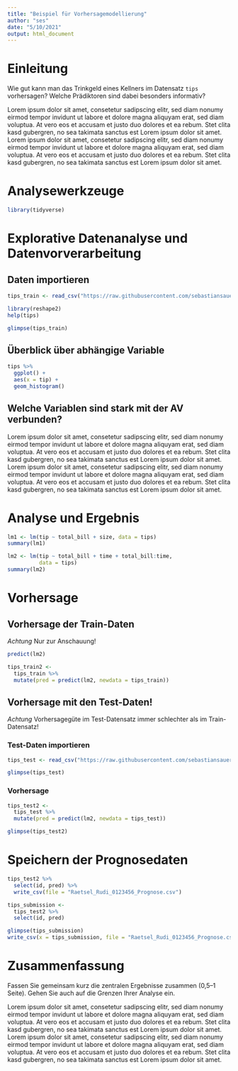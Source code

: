 ```yaml
---
title: "Beispiel für Vorhersagemodellierung"
author: "ses"
date: "5/10/2021"
output: html_document
---
```


# Einleitung

Wie gut kann man das Trinkgeld eines Kellners im Datensatz `tips` vorhersagen? Welche Prädiktoren sind dabei besonders informativ?

Lorem ipsum dolor sit amet, consetetur sadipscing elitr, sed diam nonumy eirmod tempor invidunt ut labore et dolore magna aliquyam erat, sed diam voluptua. At vero eos et accusam et justo duo dolores et ea rebum. Stet clita kasd gubergren, no sea takimata sanctus est Lorem ipsum dolor sit amet. Lorem ipsum dolor sit amet, consetetur sadipscing elitr, sed diam nonumy eirmod tempor invidunt ut labore et dolore magna aliquyam erat, sed diam voluptua. At vero eos et accusam et justo duo dolores et ea rebum. Stet clita kasd gubergren, no sea takimata sanctus est Lorem ipsum dolor sit amet.



# Analysewerkzeuge

```r
library(tidyverse)
```


#  Explorative Datenanalyse und Datenvorverarbeitung

## Daten importieren


```r
tips_train <- read_csv("https://raw.githubusercontent.com/sebastiansauer/2021-sose/master/data/tips/tips_train.csv")
```


```r
library(reshape2)
help(tips)
```


```r
glimpse(tips_train)
```


## Überblick über abhängige Variable


```r
tips %>% 
  ggplot() +
  aes(x = tip) +
  geom_histogram()
```



## Welche Variablen sind stark mit der AV verbunden?

Lorem ipsum dolor sit amet, consetetur sadipscing elitr, sed diam nonumy eirmod tempor invidunt ut labore et dolore magna aliquyam erat, sed diam voluptua. At vero eos et accusam et justo duo dolores et ea rebum. Stet clita kasd gubergren, no sea takimata sanctus est Lorem ipsum dolor sit amet. Lorem ipsum dolor sit amet, consetetur sadipscing elitr, sed diam nonumy eirmod tempor invidunt ut labore et dolore magna aliquyam erat, sed diam voluptua. At vero eos et accusam et justo duo dolores et ea rebum. Stet clita kasd gubergren, no sea takimata sanctus est Lorem ipsum dolor sit amet.


# Analyse und Ergebnis



```r
lm1 <- lm(tip ~ total_bill + size, data = tips)
summary(lm1)
```





```r
lm2 <- lm(tip ~ total_bill + time + total_bill:time, 
          data = tips)
summary(lm2)
```



# Vorhersage

## Vorhersage der Train-Daten

*Achtung* Nur zur Anschauung!


```r
predict(lm2)
```


```r
tips_train2 <- 
  tips_train %>% 
  mutate(pred = predict(lm2, newdata = tips_train))
```


## Vorhersage mit den Test-Daten!

*Achtung* Vorhersagegüte im Test-Datensatz immer schlechter als im Train-Datensatz!


### Test-Daten importieren


```r
tips_test <- read_csv("https://raw.githubusercontent.com/sebastiansauer/2021-sose/master/data/tips/tips_test.csv")
```


```r
glimpse(tips_test)
```



### Vorhersage


```r
tips_test2 <- 
  tips_test %>% 
  mutate(pred = predict(lm2, newdata = tips_test))
```




```r
glimpse(tips_test2)
```

# Speichern der Prognosedaten

```r
tips_test2 %>% 
  select(id, pred) %>% 
  write_csv(file = "Raetsel_Rudi_0123456_Prognose.csv")
```


```r
tips_submission <-
  tips_test2 %>% 
  select(id, pred)
```


```r
glimpse(tips_submission)
write_csv(x = tips_submission, file = "Raetsel_Rudi_0123456_Prognose.csv")
```

# Zusammenfassung

Fassen Sie gemeinsam kurz die zentralen Ergebnisse zusammen (0,5--1 Seite). Gehen Sie auch auf die Grenzen Ihrer Analyse ein.

Lorem ipsum dolor sit amet, consetetur sadipscing elitr, sed diam nonumy eirmod tempor invidunt ut labore et dolore magna aliquyam erat, sed diam voluptua. At vero eos et accusam et justo duo dolores et ea rebum. Stet clita kasd gubergren, no sea takimata sanctus est Lorem ipsum dolor sit amet. Lorem ipsum dolor sit amet, consetetur sadipscing elitr, sed diam nonumy eirmod tempor invidunt ut labore et dolore magna aliquyam erat, sed diam voluptua. At vero eos et accusam et justo duo dolores et ea rebum. Stet clita kasd gubergren, no sea takimata sanctus est Lorem ipsum dolor sit amet.

